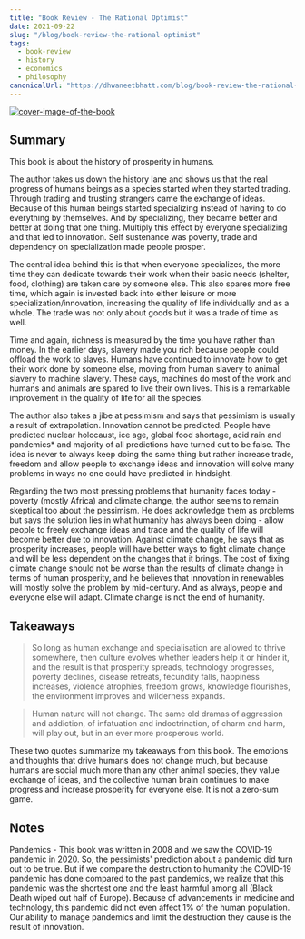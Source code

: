 ```yaml
---
title: "Book Review - The Rational Optimist"
date: 2021-09-22
slug: "/blog/book-review-the-rational-optimist"
tags:
  - book-review
  - history
  - economics
  - philosophy
canonicalUrl: "https://dhwaneetbhatt.com/blog/book-review-the-rational-optimist"
---
```


<a href="https://www.goodreads.com/book/show/7776209-the-rational-optimist">
  <img src="https://i.gr-assets.com/images/S/compressed.photo.goodreads.com/books/1347664546l/7776209.jpg" alt="cover-image-of-the-book"/>
</a>

## Summary

This book is about the history of prosperity in humans.

The author takes us down the history lane and shows us that the real progress of humans beings as a species started when they started trading. Through trading and trusting strangers came the exchange of ideas. Because of this human beings started specializing instead of having to do everything by themselves. And by specializing, they became better and better at doing that one thing. Multiply this effect by everyone specializing and that led to innovation. Self sustenance was poverty, trade and dependency on specialization made people prosper.

The central idea behind this is that when everyone specializes, the more time they can dedicate towards their work when their basic needs (shelter, food, clothing) are taken care by someone else. This also spares more free time, which again is invested back into either leisure or more specialization/innovation, increasing the quality of life individually and as a whole. The trade was not only about goods but it was a trade of time as well.

Time and again, richness is measured by the time you have rather than money. In the earlier days, slavery made you rich because people could offload the work to slaves. Humans have continued to innovate how to get their work done by someone else, moving from human slavery to animal slavery to machine slavery. These days, machines do most of the work and humans and animals are spared to live their own lives. This is a remarkable improvement in the quality of life for all the species.

The author also takes a jibe at pessimism and says that pessimism is usually a result of extrapolation. Innovation cannot be predicted. People have predicted nuclear holocaust, ice age, global food shortage, acid rain and pandemics* and majority of all predictions have turned out to be false. The idea is never to always keep doing the same thing but rather increase trade, freedom and allow people to exchange ideas and innovation will solve many problems in ways no one could have predicted in hindsight.

Regarding the two most pressing problems that humanity faces today - poverty (mostly Africa) and climate change, the author seems to remain skeptical too about the pessimism. He does acknowledge them as problems but says the solution lies in what humanity has always been doing - allow people to freely exchange ideas and trade and the quality of life will become better due to innovation. Against climate change, he says that as prosperity increases, people will have better ways to fight climate change and will be less dependent on the changes that it brings. The cost of fixing climate change should not be worse than the results of climate change in terms of human prosperity, and he believes that innovation in renewables will mostly solve the problem by mid-century. And as always, people and everyone else will adapt. Climate change is not the end of humanity.

## Takeaways

> So long as human exchange and specialisation are allowed to thrive somewhere, then culture evolves whether leaders help it or hinder it, and the result is that prosperity spreads, technology progresses, poverty declines, disease retreats, fecundity falls, happiness increases, violence atrophies, freedom grows, knowledge flourishes, the environment improves and wilderness expands.

> Human nature will not change. The same old dramas of aggression and addiction, of infatuation and indoctrination, of charm and harm, will play out, but in an ever more prosperous world.

These two quotes summarize my takeaways from this book. The emotions and thoughts that drive humans does not change much, but because humans are social much more than any other animal species, they value exchange of ideas, and the collective human brain continues to make progress and increase prosperity for everyone else. It is not a zero-sum game.

## Notes

Pandemics - This book was written in 2008 and we saw the COVID-19 pandemic in 2020. So, the pessimists' prediction about a pandemic did turn out to be true. But if we compare the destruction to humanity the COVID-19 pandemic has done compared to the past pandemics, we realize that this pandemic was the shortest one and the least harmful among all (Black Death wiped out half of Europe). Because of advancements in medicine and technology, this pandemic did not even affect 1% of the human population. Our ability to manage pandemics and limit the destruction they cause is the result of innovation.